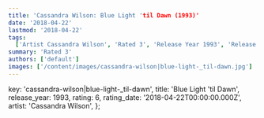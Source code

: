 ```yaml
---
title: 'Cassandra Wilson: Blue Light 'til Dawn (1993)'
date: '2018-04-22'
lastmod: '2018-04-22'
tags:
  ['Artist Cassandra Wilson', 'Rated 3', 'Release Year 1993', 'Release Decade 1990']
summary: 'Rated 3'
authors: ['default']
images: ['/content/images/cassandra-wilson|blue-light-_til-dawn.jpg']
---
```


  key: 'cassandra-wilson|blue-light-_til-dawn',
  title: 'Blue Light 'til Dawn',
  release_year: 1993,
  rating: 6,
  rating_date: '2018-04-22T00:00:00.000Z',
  artist: 'Cassandra Wilson',
};

<MusicRating data={data} />
